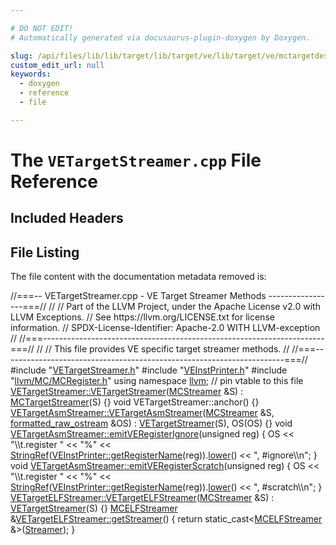 ```yaml
---

# DO NOT EDIT!
# Automatically generated via docusaurus-plugin-doxygen by Doxygen.

slug: /api/files/lib/lib/target/lib/target/ve/lib/target/ve/mctargetdesc/vetargetstreamer-cpp
custom_edit_url: null
keywords:
  - doxygen
  - reference
  - file

---
```





# The `VETargetStreamer.cpp` File Reference

<DoxygenPage pluginConfig={pluginConfig}>



## Included Headers

<IncludesList>
<IncludesListItem
  filePath="VETargetStreamer.h"
  permalink="/docs/api/files/lib/lib/target/lib/target/ve/lib/target/ve/mctargetdesc/vetargetstreamer-h"
  isLocal="true" />
<IncludesListItem
  filePath="VEInstPrinter.h"
  permalink="/docs/api/files/lib/lib/target/lib/target/ve/lib/target/ve/mctargetdesc/veinstprinter-h"
  isLocal="true" />
<IncludesListItem
  filePath="llvm/MC/MCRegister.h"
  permalink="/docs/api/files/include/include/llvm/include/llvm/mc/mcregister-h"
  isLocal="true" />
</IncludesList>


## File Listing

The file content with the documentation metadata removed is:

<ProgramListing>

<Link id="l00001" /><CodeLine lineNumber="1"><Highlight kind="comment">//===-- VETargetStreamer.cpp - VE Target Streamer Methods -----------------===//</Highlight><Highlight kind="normal"></Highlight></CodeLine>
<Link id="l00002" /><CodeLine lineNumber="2"><Highlight kind="normal"></Highlight><Highlight kind="comment">//</Highlight><Highlight kind="normal"></Highlight></CodeLine>
<Link id="l00003" /><CodeLine lineNumber="3"><Highlight kind="normal"></Highlight><Highlight kind="comment">// Part of the LLVM Project, under the Apache License v2.0 with LLVM Exceptions.</Highlight><Highlight kind="normal"></Highlight></CodeLine>
<Link id="l00004" /><CodeLine lineNumber="4"><Highlight kind="normal"></Highlight><Highlight kind="comment">// See https://llvm.org/LICENSE.txt for license information.</Highlight><Highlight kind="normal"></Highlight></CodeLine>
<Link id="l00005" /><CodeLine lineNumber="5"><Highlight kind="normal"></Highlight><Highlight kind="comment">// SPDX-License-Identifier: Apache-2.0 WITH LLVM-exception</Highlight><Highlight kind="normal"></Highlight></CodeLine>
<Link id="l00006" /><CodeLine lineNumber="6"><Highlight kind="normal"></Highlight><Highlight kind="comment">//</Highlight><Highlight kind="normal"></Highlight></CodeLine>
<Link id="l00007" /><CodeLine lineNumber="7"><Highlight kind="normal"></Highlight><Highlight kind="comment">//===----------------------------------------------------------------------===//</Highlight><Highlight kind="normal"></Highlight></CodeLine>
<Link id="l00008" /><CodeLine lineNumber="8"><Highlight kind="normal"></Highlight><Highlight kind="comment">//</Highlight><Highlight kind="normal"></Highlight></CodeLine>
<Link id="l00009" /><CodeLine lineNumber="9"><Highlight kind="normal"></Highlight><Highlight kind="comment">// This file provides VE specific target streamer methods.</Highlight><Highlight kind="normal"></Highlight></CodeLine>
<Link id="l00010" /><CodeLine lineNumber="10"><Highlight kind="normal"></Highlight><Highlight kind="comment">//</Highlight><Highlight kind="normal"></Highlight></CodeLine>
<Link id="l00011" /><CodeLine lineNumber="11"><Highlight kind="normal"></Highlight><Highlight kind="comment">//===----------------------------------------------------------------------===//</Highlight><Highlight kind="normal"></Highlight></CodeLine>
<Link id="l00012" /><CodeLine lineNumber="12"><Highlight kind="normal"></Highlight></CodeLine>
<Link id="l00013" /><CodeLine lineNumber="13"><Highlight kind="normal"></Highlight><Highlight kind="preprocessor">#include &quot;<a href="/docs/api/files/lib/lib/target/lib/target/ve/lib/target/ve/mctargetdesc/vetargetstreamer-h">VETargetStreamer.h</a>&quot;</Highlight><Highlight kind="normal"></Highlight></CodeLine>
<Link id="l00014" /><CodeLine lineNumber="14"><Highlight kind="normal"></Highlight><Highlight kind="preprocessor">#include &quot;<a href="/docs/api/files/lib/lib/target/lib/target/ve/lib/target/ve/mctargetdesc/veinstprinter-h">VEInstPrinter.h</a>&quot;</Highlight><Highlight kind="normal"></Highlight></CodeLine>
<Link id="l00015" /><CodeLine lineNumber="15"><Highlight kind="normal"></Highlight><Highlight kind="preprocessor">#include &quot;<a href="/docs/api/files/include/include/llvm/include/llvm/mc/mcregister-h">llvm/MC/MCRegister.h</a>&quot;</Highlight><Highlight kind="normal"></Highlight></CodeLine>
<Link id="l00016" /><CodeLine lineNumber="16"><Highlight kind="normal"></Highlight></CodeLine>
<Link id="l00017" /><CodeLine lineNumber="17"><Highlight kind="normal"></Highlight><Highlight kind="keyword">using namespace </Highlight><Highlight kind="normal"><a href="/docs/api/namespaces/llvm">llvm</a>;</Highlight></CodeLine>
<Link id="l00018" /><CodeLine lineNumber="18"><Highlight kind="normal"></Highlight></CodeLine>
<Link id="l00019" /><CodeLine lineNumber="19"><Highlight kind="normal"></Highlight><Highlight kind="comment">// pin vtable to this file</Highlight><Highlight kind="normal"></Highlight></CodeLine>
<Link id="l00020" /><CodeLine lineNumber="20" lineLink="/docs/api/classes/llvm/vetargetstreamer/#a6254bab0c5e676629c4704a1b9cbf726"><Highlight kind="normal"><a href="/docs/api/classes/llvm/vetargetstreamer/#a6254bab0c5e676629c4704a1b9cbf726">VETargetStreamer::VETargetStreamer</a>(<a href="/docs/api/classes/llvm/mcstreamer">MCStreamer</a> &amp;S) : <a href="/docs/api/classes/llvm/mctargetstreamer/#acfff4f9a518231ee043200a694fcbafa">MCTargetStreamer</a>(S) &#123;&#125;</Highlight></CodeLine>
<Link id="l00021" /><CodeLine lineNumber="21"><Highlight kind="normal"></Highlight></CodeLine>
<Link id="l00022" /><CodeLine lineNumber="22"><Highlight kind="normal"></Highlight><Highlight kind="keywordtype">void</Highlight><Highlight kind="normal"> VETargetStreamer::anchor() &#123;&#125;</Highlight></CodeLine>
<Link id="l00023" /><CodeLine lineNumber="23"><Highlight kind="normal"></Highlight></CodeLine>
<Link id="l00024" /><CodeLine lineNumber="24" lineLink="/docs/api/classes/llvm/vetargetasmstreamer/#a0b5aa5c12ced5bcc75776c5500587334"><Highlight kind="normal"><a href="/docs/api/classes/llvm/vetargetasmstreamer/#a0b5aa5c12ced5bcc75776c5500587334">VETargetAsmStreamer::VETargetAsmStreamer</a>(<a href="/docs/api/classes/llvm/mcstreamer">MCStreamer</a> &amp;S,</Highlight></CodeLine>
<Link id="l00025" /><CodeLine lineNumber="25"><Highlight kind="normal">                                         <a href="/docs/api/classes/llvm/formatted-raw-ostream">formatted&#95;raw&#95;ostream</a> &amp;OS)</Highlight></CodeLine>
<Link id="l00026" /><CodeLine lineNumber="26"><Highlight kind="normal">    : <a href="/docs/api/classes/llvm/vetargetstreamer/#a6254bab0c5e676629c4704a1b9cbf726">VETargetStreamer</a>(S), OS(OS) &#123;&#125;</Highlight></CodeLine>
<Link id="l00027" /><CodeLine lineNumber="27"><Highlight kind="normal"></Highlight></CodeLine>
<Link id="l00028" /><CodeLine lineNumber="28" lineLink="/docs/api/classes/llvm/vetargetasmstreamer/#a08ef7e6f681acad3c0577e07b2403a39"><Highlight kind="normal"></Highlight><Highlight kind="keywordtype">void</Highlight><Highlight kind="normal"> <a href="/docs/api/classes/llvm/vetargetasmstreamer/#a08ef7e6f681acad3c0577e07b2403a39">VETargetAsmStreamer::emitVERegisterIgnore</a>(</Highlight><Highlight kind="keywordtype">unsigned</Highlight><Highlight kind="normal"> reg) &#123;</Highlight></CodeLine>
<Link id="l00029" /><CodeLine lineNumber="29"><Highlight kind="normal">  OS &lt;&lt; </Highlight><Highlight kind="stringliteral">&quot;\\t.register &quot;</Highlight><Highlight kind="normal"></Highlight></CodeLine>
<Link id="l00030" /><CodeLine lineNumber="30"><Highlight kind="normal">     &lt;&lt; </Highlight><Highlight kind="stringliteral">&quot;%&quot;</Highlight><Highlight kind="normal"> &lt;&lt; <a href="/docs/api/classes/llvm/stringref">StringRef</a>(<a href="/docs/api/classes/llvm/veinstprinter/#abf34666761e40710160323b789ee5e42">VEInstPrinter::getRegisterName</a>(reg)).<a href="/docs/api/classes/llvm/stringref/#abb1344e353958db14e66ec7ab574001a">lower</a>()</Highlight></CodeLine>
<Link id="l00031" /><CodeLine lineNumber="31"><Highlight kind="normal">     &lt;&lt; </Highlight><Highlight kind="stringliteral">&quot;, #ignore\\n&quot;</Highlight><Highlight kind="normal">;</Highlight></CodeLine>
<Link id="l00032" /><CodeLine lineNumber="32"><Highlight kind="normal">&#125;</Highlight></CodeLine>
<Link id="l00033" /><CodeLine lineNumber="33"><Highlight kind="normal"></Highlight></CodeLine>
<Link id="l00034" /><CodeLine lineNumber="34" lineLink="/docs/api/classes/llvm/vetargetasmstreamer/#afabfdcc7b965906ea092c28d0ccd37e0"><Highlight kind="normal"></Highlight><Highlight kind="keywordtype">void</Highlight><Highlight kind="normal"> <a href="/docs/api/classes/llvm/vetargetasmstreamer/#afabfdcc7b965906ea092c28d0ccd37e0">VETargetAsmStreamer::emitVERegisterScratch</a>(</Highlight><Highlight kind="keywordtype">unsigned</Highlight><Highlight kind="normal"> reg) &#123;</Highlight></CodeLine>
<Link id="l00035" /><CodeLine lineNumber="35"><Highlight kind="normal">  OS &lt;&lt; </Highlight><Highlight kind="stringliteral">&quot;\\t.register &quot;</Highlight><Highlight kind="normal"></Highlight></CodeLine>
<Link id="l00036" /><CodeLine lineNumber="36"><Highlight kind="normal">     &lt;&lt; </Highlight><Highlight kind="stringliteral">&quot;%&quot;</Highlight><Highlight kind="normal"> &lt;&lt; <a href="/docs/api/classes/llvm/stringref">StringRef</a>(<a href="/docs/api/classes/llvm/veinstprinter/#abf34666761e40710160323b789ee5e42">VEInstPrinter::getRegisterName</a>(reg)).<a href="/docs/api/classes/llvm/stringref/#abb1344e353958db14e66ec7ab574001a">lower</a>()</Highlight></CodeLine>
<Link id="l00037" /><CodeLine lineNumber="37"><Highlight kind="normal">     &lt;&lt; </Highlight><Highlight kind="stringliteral">&quot;, #scratch\\n&quot;</Highlight><Highlight kind="normal">;</Highlight></CodeLine>
<Link id="l00038" /><CodeLine lineNumber="38"><Highlight kind="normal">&#125;</Highlight></CodeLine>
<Link id="l00039" /><CodeLine lineNumber="39"><Highlight kind="normal"></Highlight></CodeLine>
<Link id="l00040" /><CodeLine lineNumber="40" lineLink="/docs/api/classes/llvm/vetargetelfstreamer/#ad44885b7183caf8283f0b8c404ad8b7a"><Highlight kind="normal"><a href="/docs/api/classes/llvm/vetargetelfstreamer/#ad44885b7183caf8283f0b8c404ad8b7a">VETargetELFStreamer::VETargetELFStreamer</a>(<a href="/docs/api/classes/llvm/mcstreamer">MCStreamer</a> &amp;S) : <a href="/docs/api/classes/llvm/vetargetstreamer/#a6254bab0c5e676629c4704a1b9cbf726">VETargetStreamer</a>(S) &#123;&#125;</Highlight></CodeLine>
<Link id="l00041" /><CodeLine lineNumber="41"><Highlight kind="normal"></Highlight></CodeLine>
<Link id="l00042" /><CodeLine lineNumber="42" lineLink="/docs/api/classes/llvm/vetargetelfstreamer/#a634dbdc4ddb3b1523457dffe53f91ecb"><Highlight kind="normal"><a href="/docs/api/classes/llvm/mcelfstreamer">MCELFStreamer</a> &amp;<a href="/docs/api/classes/llvm/vetargetelfstreamer/#a634dbdc4ddb3b1523457dffe53f91ecb">VETargetELFStreamer::getStreamer</a>() &#123;</Highlight></CodeLine>
<Link id="l00043" /><CodeLine lineNumber="43"><Highlight kind="normal">  </Highlight><Highlight kind="keywordflow">return</Highlight><Highlight kind="normal"> </Highlight><Highlight kind="keyword">static&#95;cast&lt;</Highlight><Highlight kind="normal"><a href="/docs/api/classes/llvm/mcelfstreamer">MCELFStreamer</a> &amp;</Highlight><Highlight kind="keyword">&gt;</Highlight><Highlight kind="normal">(<a href="/docs/api/classes/llvm/mctargetstreamer/#ac5c639960b526c507f505f9e3ebb915d">Streamer</a>);</Highlight></CodeLine>
<Link id="l00044" /><CodeLine lineNumber="44"><Highlight kind="normal">&#125;</Highlight></CodeLine>

</ProgramListing>


</DoxygenPage>
